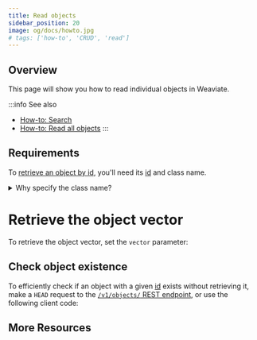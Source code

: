 ```yaml
---
title: Read objects
sidebar_position: 20
image: og/docs/howto.jpg
# tags: ['how-to', 'CRUD', 'read']
---
```



## Overview

This page will show you how to read individual objects in Weaviate.

:::info See also
- [How-to: Search](../search/index.md)
- [How-to: Read all objects](./read-all-objects.mdx)
:::


## Requirements

To [retrieve an object by id](../api/rest/objects.md/#get-a-data-object), you'll need its [id](../api/graphql/additional-properties.md#id) and class name.


<details>
  <summary>Why specify the class name?</summary>
  <RestObjectsCRUDClassnameNote/>
</details>

<Tabs groupId="languages">
  <TabItem value="py" label="Python">
    <FilteredTextBlock
      text={PyCode}
      startMarker="# ReadObject START"
      endMarker="# ReadObject END"
      language="py"
    />
  </TabItem>

  <TabItem value="js" label="TypeScript">
    <FilteredTextBlock
      text={TSCode}
      startMarker="// ReadObject START"
      endMarker="// ReadObject END"
      language="ts"
    />
  </TabItem>
</Tabs>


# Retrieve the object vector

To retrieve the object vector, set the `vector` parameter:

<Tabs groupId="languages">
  <TabItem value="py" label="Python">
    <FilteredTextBlock
      text={PyCode}
      startMarker="# ReadObjectWithVector START"
      endMarker="# ReadObjectWithVector END"
      language="py"
    />
  </TabItem>

  <TabItem value="js" label="TypeScript">
    <FilteredTextBlock
      text={TSCode}
      startMarker="// ReadObjectWithVector START"
      endMarker="// ReadObjectWithVector END"
      language="ts"
    />
  </TabItem>
</Tabs>


## Check object existence

To efficiently check if an object with a given [id](../api/graphql/additional-properties.md#id) exists without retrieving it, make a `HEAD` request to the [`/v1/objects/` REST endpoint](../api/rest/objects.md#check-if-a-data-object-exists), or use the following client code:

<Tabs groupId="languages">
  <TabItem value="py" label="Python">
    <FilteredTextBlock
      text={PyCode}
      startMarker="# CheckObject START"
      endMarker="# CheckObject END"
      language="py"
    />
  </TabItem>

  <TabItem value="js" label="TypeScript">
    <FilteredTextBlock
      text={TSCode}
      startMarker="// CheckObject START"
      endMarker="// CheckObject END"
      language="ts"
    />
  </TabItem>
</Tabs>


## More Resources


<DocsMoreResources />
